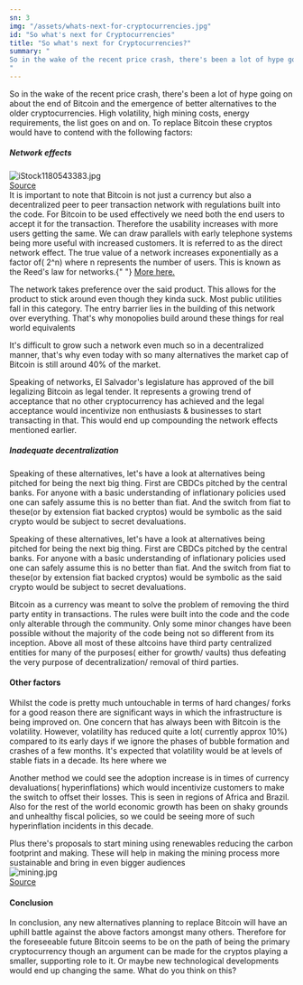 ```yaml
---
sn: 3
img: "/assets/whats-next-for-cryptocurrencies.jpg"
id: "So what's next for Cryptocurrencies"
title: "So what's next for Cryptocurrencies?"
summary: "
So in the wake of the recent price crash, there's been a lot of hype going on about the end of Bitcoin and the emergence of better alternatives to the older cryptocurrencies. High volatility, high mining costs, energy requirements, the list goes on and on. To replace Bitcoin these cryptos would have to contend with the following factors:
"
---
```


<p>
    So in the wake of the recent price crash, there's been a lot of hype going
    on about the end of Bitcoin and the emergence of better alternatives to the
    older cryptocurrencies. High volatility, high mining costs, energy
    requirements, the list goes on and on. To replace Bitcoin these cryptos
    would have to contend with the following factors:
</p>
<h5>Network effects</h5>
<p>
    <img
        src="https://images.hive.blog/DQmT5fbXfhEm6zTnFpsfg33YzQt2VDr4r55T1BokBaL3rCD/iStock-1180543383.jpg"
        alt="iStock1180543383.jpg"
    />
    <br />
    <a
        href="https://thefintechtimes.com/wp-content/uploads/2020/10/iStock-1180543383.jpg"
        target="_blank"
        rel="nofollow noopener"
        title="This link will take you away from the app"
    >
        Source
    </a>
    <br />
    It is important to note that Bitcoin is not just a currency but also a
    decentralized peer to peer transaction network with regulations built into
    the code. For Bitcoin to be used effectively we need both the end users to
    accept it for the transaction. Therefore the usability increases with more
    users getting the same. We can draw parallels with early telephone systems
    being more useful with increased customers. It is referred to as the direct
    network effect. The true value of a network increases exponentially as a
    factor of( 2^n) where n represents the number of users. This is known as the
    Reed's law for networks.{" "}
    <a
        href="https://www.nfx.com/post/network-effects-manual/"
        target="_blank"
        rel="nofollow noopener"
        title="This link will take you away from the app"
    >
        More here.
    </a>
</p>
<p>
    The network takes preference over the said product. This allows for the
    product to stick around even though they kinda suck. Most public utilities
    fall in this category. The entry barrier lies in the building of this
    network over everything. That's why monopolies build around these things for
    real world equivalents
</p>
<p>
    It's difficult to grow such a network even much so in a decentralized
    manner, that's why even today with so many alternatives the market cap of
    Bitcoin is still around 40% of the market.
</p>
<p>
    Speaking of networks, El Salvador's legislature has approved of the bill
    legalizing Bitcoin as legal tender. It represents a growing trend of
    acceptance that no other cryptocurrency has achieved and the legal
    acceptance would incentivize non enthusiasts &amp; businesses to start
    transacting in that. This would end up compounding the network effects
    mentioned earlier.
</p>
<h5>Inadequate decentralization</h5>
<p>
    Speaking of these alternatives, let's have a look at alternatives being
    pitched for being the next big thing. First are CBDCs pitched by the central
    banks. For anyone with a basic understanding of inflationary policies used
    one can safely assume this is no better than fiat. And the switch from fiat
    to these(or by extension fiat backed cryptos) would be symbolic as the said
    crypto would be subject to secret devaluations.
</p>
<p>
    Speaking of these alternatives, let's have a look at alternatives being
    pitched for being the next big thing. First are CBDCs pitched by the central
    banks. For anyone with a basic understanding of inflationary policies used
    one can safely assume this is no better than fiat. And the switch from fiat
    to these(or by extension fiat backed cryptos) would be symbolic as the said
    crypto would be subject to secret devaluations.
</p>
<p>
    Bitcoin as a currency was meant to solve the problem of removing the third
    party entity in transactions. The rules were built into the code and the
    code only alterable through the community. Only some minor changes have been
    possible without the majority of the code being not so different from its
    inception. Above all most of these altcoins have third party centralized
    entities for many of the purposes( either for growth/ vaults) thus defeating
    the very purpose of decentralization/ removal of third parties.
</p>
<h4>Other factors</h4>
<p>
    Whilst the code is pretty much untouchable in terms of hard changes/ forks
    for a good reason there are significant ways in which the infrastructure is
    being improved on. One concern that has always been with Bitcoin is the
    volatility. However, volatility has reduced quite a lot( currently approx
    10%) compared to its early days if we ignore the phases of bubble formation
    and crashes of a few months. It's expected that volatility would be at
    levels of stable fiats in a decade. Its here where we
</p>
<p>
    Another method we could see the adoption increase is in times of currency
    devaluations( hyperinflations) which would incentivize customers to make the
    switch to offset their losses. This is seen in regions of Africa and Brazil.
    Also for the rest of the world economic growth has been on shaky grounds and
    unhealthy fiscal policies, so we could be seeing more of such hyperinflation
    incidents in this decade.
</p>
<p>
    Plus there's proposals to start mining using renewables reducing the carbon
    footprint and making. These will help in making the mining process more
    sustainable and bring in even bigger audiences
    <br />
    <img
        src="https://images.hive.blog/DQmUjx8ieNeBvaqmu6c9pJ24EGKHVzzyG6d9RbGJsB9aYjd/mining.jpg"
        alt="mining.jpg"
    />
    <br />
    <a
        href="https://images-media.currency.com/37be3df9/0529/5c6d/83c6/9536c5656710/on_page/mining.jpg"
        target="_blank"
        rel="nofollow noopener"
        title="This link will take you away from the app"
    >
        Source
    </a>
</p>
<h4>Conclusion</h4>
<p>
    In conclusion, any new alternatives planning to replace Bitcoin will have an
    uphill battle against the above factors amongst many others. Therefore for
    the foreseeable future Bitcoin seems to be on the path of being the primary
    cryptocurrency though an argument can be made for the cryptos playing a
    smaller, supporting role to it. Or maybe new technological developments
    would end up changing the same. What do you think on this?
</p>
